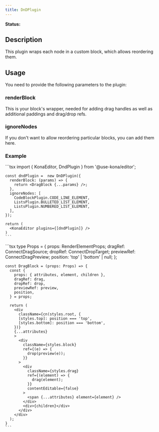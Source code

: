 ```yaml
---
title: DnDPlugin
---
```


**Status:** <Badge text="stable" type="tip" />

## Description

This plugin wraps each node in a custom block, which allows reordering them.

## Usage
You need to provide the following parameters to the plugin:

### renderBlock
This is your block's wrapper, needed for adding drag handles as well as additional paddings and drag/drop refs.

### ignoreNodes
If you don't want to allow reordering particular blocks, you can add them here.

### Example

<Tabs>
  <Tab label="Editor.tsx">
    ```tsx
    import { KonaEditor, DndPlugin } from '@use-kona/editor';

    const dndPlugin =  new DnDPlugin({
      renderBlock: (params) => {
        return <DragBlock {...params} />;
      },
      ignoreNodes: [
        CodeBlockPlugin.CODE_LINE_ELEMENT,
        ListsPlugin.BULLETED_LIST_ELEMENT,
        ListsPlugin.NUMBERED_LIST_ELEMENT,
      ],
    });

    return (
      <KonaEditor plugins={[dndPlugin]} />
    )
    ```
  </Tab>
  <Tab label="DragBlock.tsx">
    ```tsx
    type Props = {
      props: RenderElementProps;
      dragRef: ConnectDragSource;
      dropRef: ConnectDropTarget;
      previewRef: ConnectDragPreview;
      position: 'top' | 'bottom' | null;
    };

    const DragBlock = (props: Props) => {
      const {
        props: { attributes, element, children },
        dragRef: drag,
        dropRef: drop,
        previewRef: preview,
        position,
      } = props;

      return (
        <div
          className={cn(styles.root, {
          [styles.top]: position === 'top',
          [styles.bottom]: position === 'bottom',
        })}
        {...attributes}
        >
          <div
            className={styles.block}
            ref={(e) => {
              drop(preview(e));
            }}
          >
            <div
              className={styles.drag}
              ref={(element) => {
                drag(element);
              }}
              contentEditable={false}
            >
              <span {...attributes} element={element} />
            </div>
            <div>{children}</div>
          </div>
        </div>
      );
    }
    ```
  </Tab>
</Tabs>
